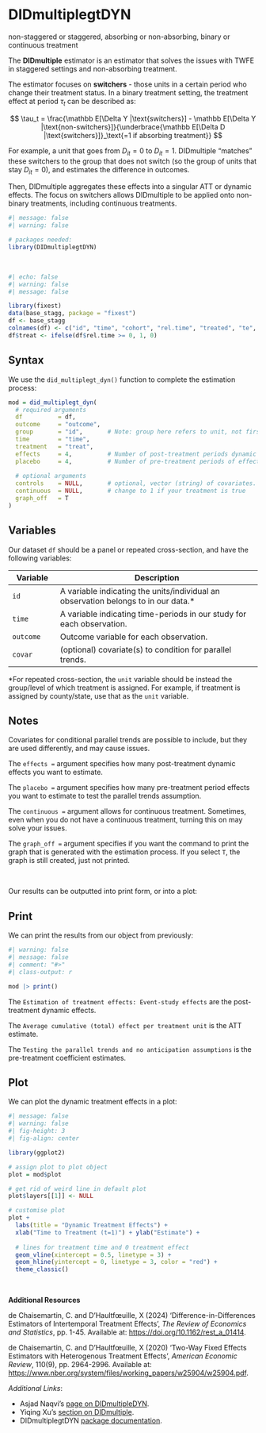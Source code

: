 # DIDmultiplegtDYN {.unnumbered}

::: small
non-staggered or staggered, absorbing or non-absorbing, binary or continuous treatment
:::

The **DIDmultiple** estimator is an estimator that solves the issues with TWFE in staggered settings and non-absorbing treatment.

The estimator focuses on **switchers** - those units in a certain period who change their treatment status. In a binary treatment setting, the treatment effect at period $\tau_t$ can be described as:

$$
\tau_t = \frac{\mathbb E[\Delta Y |\text{switchers}] - \mathbb E[\Delta Y |\text{non-switchers}]}{\underbrace{\mathbb E[\Delta D |\text{switchers}]}_\text{=1 if absorbing treatment}}
$$

::: small
For example, a unit that goes from $D_{it} = 0$ to $D_{it} = 1$. DIDmultiple "matches" these switchers to the group that does not switch (so the group of units that stay $D_{it} = 0$), and estimates the difference in outcomes.
:::

Then, DIDmultiple aggregates these effects into a singular ATT or dynamic effects. The focus on switchers allows DIDmultiple to be applied onto non-binary treatments, including continuous treatments.

```r
#| message: false
#| warning: false

# packages needed:
library(DIDmultiplegtDYN)
```

<br />

```r
#| echo: false
#| warning: false
#| message: false

library(fixest)
data(base_stagg, package = "fixest")
df <- base_stagg
colnames(df) <- c("id", "time", "cohort", "rel.time", "treated", "te", "covar", "outcome")
df$treat <- ifelse(df$rel.time >= 0, 1, 0)
```

::: panel-tabset
## Syntax

We use the `did_multiplegt_dyn()` function to complete the estimation process:

```r
mod = did_multiplegt_dyn(
  # required arguments
  df          = df,
  outcome     = "outcome",
  group       = "id",       # Note: group here refers to unit, not first.treat
  time        = "time",
  treatment   = "treat",
  effects     = 4,          # Number of post-treatment periods dynamic effects
  placebo     = 4,          # Number of pre-treatment periods of effects
  
  # optional arguments
  controls    = NULL,       # optional, vector (string) of covariates.
  continuous  = NULL,       # change to 1 if your treatment is true
  graph_off   = T
)
```

## Variables

Our dataset `df` should be a panel or repeated cross-section, and have the following variables:

| Variable  | Description                                                                         |
|--------------|----------------------------------------------------------|
| `id`      | A variable indicating the units/individual an observation belongs to in our data.\* |
| `time`    | A variable indicating time-periods in our study for each observation.               |
| `outcome` | Outcome variable for each observation.                                              |
| `covar`   | (optional) covariate(s) to condition for parallel trends.                           |

::: small
\*For repeated cross-section, the `unit` variable should be instead the group/level of which treatment is assigned. For example, if treatment is assigned by county/state, use that as the `unit` variable.
:::

## Notes

Covariates for conditional parallel trends are possible to include, but they are used differently, and may cause issues.

The `effects =` argument specifies how many post-treatment dynamic effects you want to estimate.

The `placebo =` argument specifies how many pre-treatment period effects you want to estimate to test the parallel trends assumption.

The `continuous =` argument allows for continuous treatment. Sometimes, even when you do not have a continuous treatment, turning this on may solve your issues.

The `graph_off =` argument specifies if you want the command to print the graph that is generated with the estimation process. If you select `T`, the graph is still created, just not printed.
:::

<br />

Our results can be outputted into print form, or into a plot:

::: panel-tabset
## Print

We can print the results from our object from previously:

```r
#| warning: false
#| message: false
#| comment: "#>"
#| class-output: r

mod |> print()
```

The `Estimation of treatment effects: Event-study effects` are the post-treatment dynamic effects.

The `Average cumulative (total) effect per treatment unit` is the ATT estimate.

The `Testing the parallel trends and no anticipation assumptions` is the pre-treatment coefficient estimates.

## Plot

We can plot the dynamic treatment effects in a plot:

```r
#| message: false
#| warning: false
#| fig-height: 3
#| fig-align: center

library(ggplot2)

# assign plot to plot object
plot = mod$plot

# get rid of weird line in default plot
plot$layers[[1]] <- NULL

# customise plot
plot +
  labs(title = "Dynamic Treatment Effects") +
  xlab("Time to Treatment (t=1)") + ylab("Estimate") +
  
  # lines for treatment time and 0 treatment effect
  geom_vline(xintercept = 0.5, linetype = 3) +
  geom_hline(yintercept = 0, linetype = 3, color = "red") +
  theme_classic()
```
:::

<br />

**Additional Resources**

de Chaisemartin, C. and D'Haultfœuille, X (2024) 'Difference-in-Differences Estimators of Intertemporal Treatment Effects', *The Review of Economics and Statistics*, pp. 1-45. Available at: <https://doi.org/10.1162/rest_a_01414>.

de Chaisemartin, C. and D'Haultfœuille, X (2020) 'Two-Way Fixed Effects Estimators with Heterogenous Treatment Effects', *American Economic Review*, 110(9), pp. 2964-2996. Available at: <https://www.nber.org/system/files/working_papers/w25904/w25904.pdf>.

*Additional Links*:

-   Asjad Naqvi's [page on DIDmultipleDYN](https://asjadnaqvi.github.io/DiD/docs/code_r/07_did_multiplegt_dyn_r/).
-   Yiqing Xu's [section on DIDmultiple](https://asjadnaqvi.github.io/DiD/docs/code_r/07_did_multiplegt_dyn_r/).
-   DIDmultiplegtDYN [package documentation](https://cran.r-project.org/web/packages/DIDmultiplegtDYN/DIDmultiplegtDYN.pdf).
